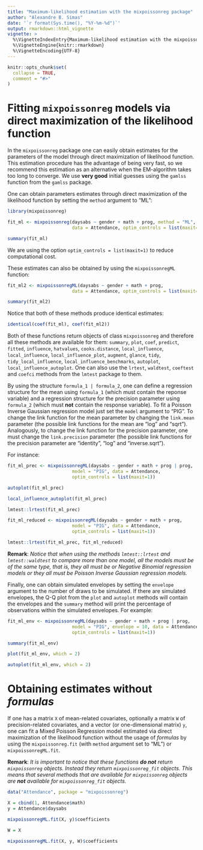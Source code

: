 ```yaml
---
title: "Maximum-likelihood estimation with the mixpoissonreg package"
author: "Alexandre B. Simas"
date: '`r format(Sys.time(), "%Y-%m-%d")`'
output: rmarkdown::html_vignette
vignette: >
  %\VignetteIndexEntry{Maximum-likelihood estimation with the mixpoissonreg package}
  %\VignetteEngine{knitr::rmarkdown}
  %\VignetteEncoding{UTF-8}
---
```


```r
knitr::opts_chunk$set(
  collapse = TRUE,
  comment = "#>"
)
```


# Fitting `mixpoissonreg` models via direct maximization of the likelihood function

In the `mixpoissonreg` package one can easily obtain estimates for the parameters of the model through direct maximization of likelihood function. This estimation procedure
has the advantage of being very fast, so we recommend this estimation as an alternative when the EM-algorithm takes too long to converge. We use **very good** initial guesses using
the `gamlss` function from the `gamlss` package. 

One can obtain parameters estimates through direct maximization of the likelihood function by setting the `method` argument to "ML":

```r
library(mixpoissonreg)

fit_ml <- mixpoissonreg(daysabs ~ gender + math + prog, method = "ML", 
                        data = Attendance, optim_controls = list(maxit=1))

summary(fit_ml)
```

We are using the option `optim_controls = list(maxit=1)` to reduce computational cost.

These estimates can also be obtained by using the `mixpoissonregML` function:

```r
fit_ml2 <- mixpoissonregML(daysabs ~ gender + math + prog,
                        data = Attendance, optim_controls = list(maxit=1))

summary(fit_ml2)
```

Notice that both of these methods produce identical estimates:

```r
identical(coef(fit_ml), coef(fit_ml2))
```

Both of these functions return objects of class `mixpoissonreg` and therefore all these methods are available for them: `summary`, `plot`, `coef`, `predict`, `fitted`, `influence`, `hatvalues`, `cooks.distance`, `local_influence`, `local_influence`, `local_influence_plot`, `augment`, `glance`, `tidy`, `tidy_local_influence`, `local_influence_benchmarks`, `autoplot`, `local_influence_autoplot`. One can also use the `lrtest`, `waldtest`, `coeftest` and `coefci` methods from the `lmtest` package to them.

By using the structure `formula_1 | formula_2`, one can define a regression structure for the mean using `formula_1` (which must contain the reponse variable) and a regression structure for
the precision parameter using `formula_2` (which must **not** contain the response variable). To fit a Poisson Inverse Gaussian regression model just set the `model` argument to "PIG". To change the link function for the mean parameter by changing the `link.mean` parameter (the possible link functions for the mean are "log" and "sqrt"). Analogously, to change the 
link function for the precision parameter, one must change the `link.precision` parameter (the possible link functions for the precision parameter are "identity", "log" and 
"inverse.sqrt"). 

For instance:

```r
fit_ml_prec <- mixpoissonregML(daysabs ~ gender + math + prog | prog,
                        model = "PIG", data = Attendance,
                        optim_controls = list(maxit=1))

autoplot(fit_ml_prec)

local_influence_autoplot(fit_ml_prec)

lmtest::lrtest(fit_ml_prec)

fit_ml_reduced <- mixpoissonregML(daysabs ~ gender + math + prog,
                        model = "PIG", data = Attendance,
                        optim_controls = list(maxit=1))

lmtest::lrtest(fit_ml_prec, fit_ml_reduced)
```

**Remark**: *Notice that when using the methods `lmtest::lrtest` and `lmtest::waldtest` to compare more than one model, all the models must be of the same type, that is, they all must
be or Negative Binomial regression models or they all must be Poisson Inverse Gaussian regression models.*


Finally, one can obtain simulated envelopes by setting the `envelope` argument to the number of draws to be simulated. If there are simulated envelopes, the Q-Q plot from the
`plot` and `autoplot` methods will contain the envelopes and the `summary` method will print the percentage of observations within the simulated envelopes. For example:

```r
fit_ml_env <- mixpoissonregML(daysabs ~ gender + math + prog | prog,
                        model = "PIG", envelope = 10, data = Attendance,
                        optim_controls = list(maxit=1))

summary(fit_ml_env)

plot(fit_ml_env, which = 2)

autoplot(fit_ml_env, which = 2)
```


# Obtaining estimates without *formulas*

If one has a matrix `X` of mean-related covariates, optionally a matrix `W` of precision-related covariates,  and a vector (or one-dimensional matrix) `y`, one can fit a 
Mixed Poisson Regression model estimated via direct maximization of the likelihood function without the usage of *formulas* by using the `mixpoissonreg.fit` (with `method` argument set to "ML") or `mixpoissonregML.fit`.

**Remark**: *It is important to notice that these functions* ***do not*** *return `mixpoissonreg` objects. Instead they return `mixpoissonreg_fit` objects. This means that several methods
that are available for `mixpoissonreg` objects are* ***not*** *available for `mixpoissonreg_fit` objects.*


```r

data("Attendance", package = "mixpoissonreg")

X = cbind(1, Attendance$math)
y = Attendance$daysabs

mixpoissonregML.fit(X, y)$coefficients

W = X

mixpoissonregML.fit(X, y, W)$coefficients

```
